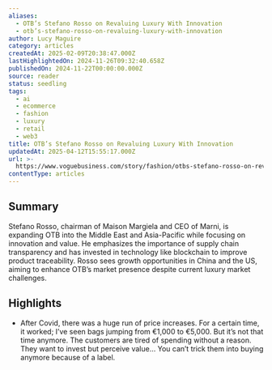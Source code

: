 ```yaml
---
aliases:
  - OTB’s Stefano Rosso on Revaluing Luxury With Innovation
  - otb’s-stefano-rosso-on-revaluing-luxury-with-innovation
author: Lucy Maguire
category: articles
createdAt: 2025-02-09T20:38:47.000Z
lastHighlightedOn: 2024-11-26T09:32:40.658Z
publishedOn: 2024-11-22T00:00:00.000Z
source: reader
status: seedling
tags:
  - ai
  - ecommerce
  - fashion
  - luxury
  - retail
  - web3
title: OTB’s Stefano Rosso on Revaluing Luxury With Innovation
updatedAt: 2025-04-12T15:55:17.000Z
url: >-
  https://www.voguebusiness.com/story/fashion/otbs-stefano-rosso-on-revaluing-luxury-with-innovation?uID=58ba29f6592c24ef0bdefa76114a43982a806c17a289ed758a3b0794fe834435&utm_campaign=VB_NEWS_EXECSUMMIT_Fri_221124&utm_source=newsletter&utm_brand=vb&utm_mailing=VB_NEWS_EXECSUMMIT_Fri_221124&utm_medium=email&utm_term=VB_VogueBusiness&__readwiseLocation=
contentType: articles
---
```

## Summary

Stefano Rosso, chairman of Maison Margiela and CEO of Marni, is expanding OTB into the Middle East and Asia-Pacific while focusing on innovation and value. He emphasizes the importance of supply chain transparency and has invested in technology like blockchain to improve product traceability. Rosso sees growth opportunities in China and the US, aiming to enhance OTB’s market presence despite current luxury market challenges.

## Highlights

- After Covid, there was a huge run of price increases. For a certain time, it worked; I’ve seen bags jumping from €1,000 to €5,000. But it’s not that time anymore. The customers are tired of spending without a reason. They want to invest but perceive value… You can’t trick them into buying anymore because of a label.
